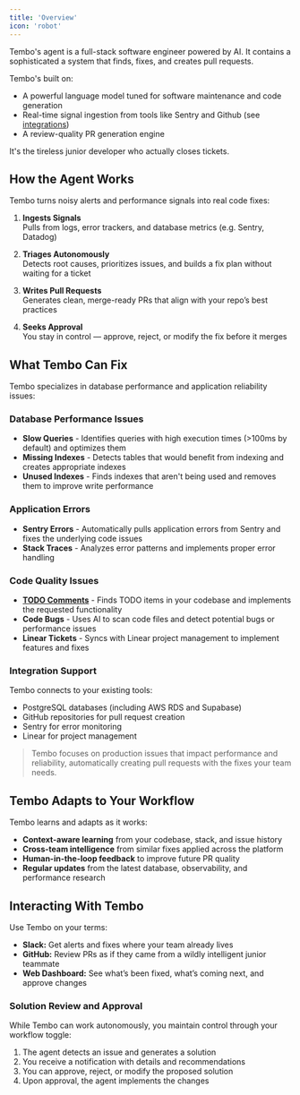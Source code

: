 ```yaml
---
title: 'Overview'
icon: 'robot'
---
```


Tembo's agent is a full-stack software engineer powered by AI. It contains a sophisticated a system that finds, fixes, and creates pull requests.

Tembo's built on:

- A powerful language model tuned for software maintenance and code generation
- Real-time signal ingestion from tools like Sentry and Github (see [integrations](/integrations))
- A review-quality PR generation engine

It's the tireless junior developer who actually closes tickets.

## How the Agent Works

Tembo turns noisy alerts and performance signals into real code fixes:

1. **Ingests Signals**\
   Pulls from logs, error trackers, and database metrics (e.g. Sentry, Datadog)

2. **Triages Autonomously**\
   Detects root causes, prioritizes issues, and builds a fix plan without waiting for a ticket

3. **Writes Pull Requests**\
   Generates clean, merge-ready PRs that align with your repo’s best practices

4. **Seeks Approval**\
   You stay in control — approve, reject, or modify the fix before it merges

## What Tembo Can Fix

Tembo specializes in database performance and application reliability issues:

### Database Performance Issues

- **Slow Queries** - Identifies queries with high execution times (>100ms by default) and optimizes them
- **Missing Indexes** - Detects tables that would benefit from indexing and creates appropriate indexes
- **Unused Indexes** - Finds indexes that aren't being used and removes them to improve write performance

### Application Errors

- **Sentry Errors** - Automatically pulls application errors from Sentry and fixes the underlying code issues
- **Stack Traces** - Analyzes error patterns and implements proper error handling

### Code Quality Issues

- **[TODO Comments](/ai-agent/todo-comments)** - Finds TODO items in your codebase and implements the requested functionality
- **Code Bugs** - Uses AI to scan code files and detect potential bugs or performance issues
- **Linear Tickets** - Syncs with Linear project management to implement features and fixes

### Integration Support

Tembo connects to your existing tools:
- PostgreSQL databases (including AWS RDS and Supabase)
- GitHub repositories for pull request creation
- Sentry for error monitoring
- Linear for project management

> Tembo focuses on production issues that impact performance and reliability, automatically creating pull requests with the fixes your team needs.

## Tembo Adapts to Your Workflow

Tembo learns and adapts as it works:

- **Context-aware learning** from your codebase, stack, and issue history
- **Cross-team intelligence** from similar fixes applied across the platform
- **Human-in-the-loop feedback** to improve future PR quality
- **Regular updates** from the latest database, observability, and performance research

## Interacting With Tembo

Use Tembo on your terms:

- **Slack:** Get alerts and fixes where your team already lives
- **GitHub:** Review PRs as if they came from a wildly intelligent junior teammate
- **Web Dashboard:** See what’s been fixed, what’s coming next, and approve changes

### Solution Review and Approval

While Tembo can work autonomously, you maintain control through your workflow toggle:

1. The agent detects an issue and generates a solution
2. You receive a notification with details and recommendations
3. You can approve, reject, or modify the proposed solution
4. Upon approval, the agent implements the changes
